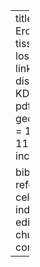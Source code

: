
---
title: Supplement - Erosion of somatic tissue identity with loss of the X-linked intellectual disability factor KDM5C
output: pdf_document
geometry: margin = 1in
font-size: 11pt
header-includes:
   - \renewcommand{\figurename}{Supplementary Figure}
   - \usepackage{caption}
   - \captionsetup[figure]{font=footnotesize, labelfont=bf}
   - \usepackage{sectsty} 
   - \usepackage{helvet}
   - \renewcommand{\familydefault}{\sfdefault}
   - \usepackage{lineno}
   - \linenumbers
   - \renewcommand\linenumberfont{\normalfont\small}
   - \usepackage{setspace}
   - \usepackage{siunitx}
   - \spacing{1.5}
   - \pagenumbering{arabic}
   - \usepackage{indentfirst}

bibliography: references.bib
csl: cell-reports.csl
indent: true
editor_options:
  chunk_output_type: console
---


\newpage
\begin{figure}
  \centering
  \includegraphics{../submission/compiled_figs/Supplement_KDM5C_ChIPseq.pdf}
  \caption[KDM5C binds to a subset of germline RNA-seq differentially expressed genes]{\textbf{KDM5C binds to a subset of germline RNA-seq differentially expressed genes.} \textbf{A.} Bar graph of the number of germline-enriched DEGs with promoter KDM5C ChIP-seq peaks in wild-type EpiLCs (Top) and PNCs (Bottom). RNA-seq DEGs were classified as shared betwen EpiLCs and the brain (Common), unique to EpiLCs (EpiLC Only), or unique to one or multiple brain regions (Brain Only). \textbf{B.} Average bigwigs of two example RNA-seq DEGs dysregulated in EpiLCs but not the brain, \textit{Dazl} and \textit{Stra8}. Top is the RNA-seq tracks for wild-type (WT) and \textit{Kdm5c}-KO (5CKO) EpiLCs, bottom is the KDM5C ChIP-seq tracks, with the annotated transcription start site (TSS) for each gene. \textbf{C.} Same as B but for two example DEGs only dysregualted in the brain and not expressed in EpiLCs, \textit{Ccnb1ip1} and \textit{Spata18}. \textbf{D.} HOMER motif analysis of all KDM5C-unbound germline DEGs shows signficant enrichment of multiple RFX members and their X-box motif. \textbf{E.} KDM5C ChIP-seq shows no KDM5C accumulation at the \textit{Rfx2} promoter in EpiLCs or PNCs.}
  \label{figurelabel}
\end{figure}


\newpage
\begin{figure}
  \centering
  \includegraphics{../submission/compiled_figs/Supplement_WGBS.pdf}
  \caption[Loss of KDM5C impairs CpG methylation of germline gene promoters]{\textbf{[Loss of KDM5C impairs CpG methylation of germline gene promoters.} \textbf{A.} Volcano plot of whole genome bisulfite sequencing (WGBS) for all gene promoters in wild-type (WT) versus \textit{Kdm5c}-KO extended EpiLCs (exEpiLCs). Significantly differentially methylated promoters (q < 0.01, |methylation difference| > 25\%). Germline promoters highlighted in green, non-germline promoters in light blue, non-significant promoters in gray. \textbf{B.} enrichPlot gene ontology of all promoters significantly hypomethylated in \textit{Kdm5c}-KO exEpiLCs.}
  \label{figurelabel}
\end{figure}